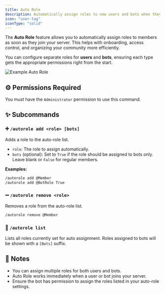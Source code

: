 ```yaml
---
title: Auto Role
description: Automatically assign roles to new users and bots when they join your server.
icon: "user-tag"
iconType: "solid"
---
```


The **Auto Role** feature allows you to automatically assign roles to members as soon as they join your server. This helps with onboarding, access control, and organizing your community more efficiently.

You can configure separate roles for **users** and **bots**, ensuring each type gets the appropriate permissions right from the start.

<Frame caption="Example Auto Role">
    <img src="/images/roles/auto-role/example-auto-role.png" alt="Example Auto Role"/>
</Frame>

## ⚙️ Permissions Required
You must have the `Administrator` permission to use this command.

## ✨ Subcommands

### ➕ `/autorole add <role> [bots]`
Adds a role to the auto-role list.

- `role`: The role to assign automatically.
- `bots` (optional): Set to `True` if the role should be assigned to bots only. Leave blank or `False` for regular members.

**Examples:**
```sh
/autorole add @Member
/autorole add @BotRole True
```

### ➖ `/autorole remove <role>`
Removes a role from the auto-role list.

```sh
/autorole remove @Member
```

### 📜 `/autorole list`
Lists all roles currently set for auto assignment. Roles assigned to bots will be shown with a `[Bots]` suffix.

## 🧠 Notes
- You can assign multiple roles for both users and bots.
- Auto Role works immediately when a user or bot joins your server.
- Ensure the bot has permission to assign the roles listed in your auto-role settings.